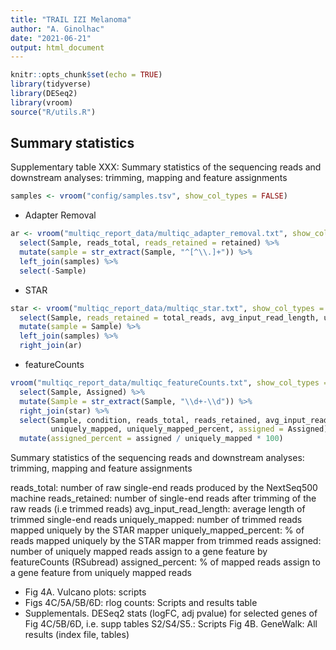 ```yaml
---
title: "TRAIL IZI Melanoma"
author: "A. Ginolhac"
date: "2021-06-21"
output: html_document
---
```


```r
knitr::opts_chunk$set(echo = TRUE)
library(tidyverse)
library(DESeq2)
library(vroom)
source("R/utils.R")
```


## Summary statistics

Supplementary table XXX: Summary statistics of the sequencing reads and downstream analyses: trimming, mapping and feature assignments

```r
samples <- vroom("config/samples.tsv", show_col_types = FALSE)
```
- Adapter Removal

```r
ar <- vroom("multiqc_report_data/multiqc_adapter_removal.txt", show_col_types = FALSE) %>% 
  select(Sample, reads_total, reads_retained = retained) %>% 
  mutate(sample = str_extract(Sample, "^[^\\.]+")) %>% 
  left_join(samples) %>% 
  select(-Sample)
```

- STAR

```r
star <- vroom("multiqc_report_data/multiqc_star.txt", show_col_types = FALSE) %>% 
  select(Sample, reads_retained = total_reads, avg_input_read_length, uniquely_mapped, uniquely_mapped_percent) %>% 
  mutate(sample = Sample) %>% 
  left_join(samples) %>% 
  right_join(ar)
```

- featureCounts

```r
vroom("multiqc_report_data/multiqc_featureCounts.txt", show_col_types = FALSE) %>% 
  select(Sample, Assigned) %>% 
  mutate(Sample = str_extract(Sample, "\\d+-\\d")) %>% 
  right_join(star) %>% 
  select(Sample, condition, reads_total, reads_retained, avg_input_read_length,
         uniquely_mapped, uniquely_mapped_percent, assigned = Assigned) %>% 
  mutate(assigned_percent = assigned / uniquely_mapped * 100)
```


Summary statistics of the sequencing reads and downstream analyses: trimming, mapping and feature assignments

reads_total: number of raw single-end reads produced by the NextSeq500 machine
reads_retained: number of single-end reads after trimming of the raw reads (i.e trimmed reads)
avg_input_read_length: average length of trimmed single-end reads
uniquely_mapped: number of trimmed reads mapped uniquely by the STAR mapper
uniquely_mapped_percent: % of reads mapped uniquely by the STAR mapper from trimmed reads 
assigned: number of uniquely mapped reads assign to a gene feature by featureCounts (RSubread)
assigned_percent: % of  mapped reads assign to a gene feature from uniquely mapped reads



- Fig 4A. Vulcano plots: scripts
- Figs 4C/5A/5B/6D: rlog counts: Scripts and results table
- Supplementals. DESeq2 stats (logFC, adj pvalue) for selected genes of Fig 4C/5B/6D, i.e. supp tables S2/S4/S5.: Scripts
Fig 4B. GeneWalk: All results (index file, tables)